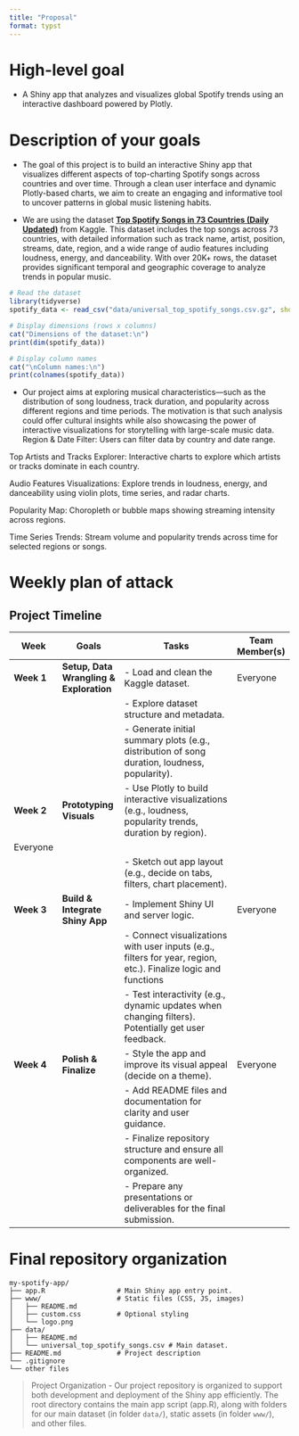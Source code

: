 ```yaml
---
title: "Proposal"
format: typst
---
```


# High-level goal

- A Shiny app that analyzes and visualizes global Spotify trends using an interactive dashboard powered by Plotly.

# Description of your goals

- The goal of this project is to build an interactive Shiny app that visualizes different aspects of top-charting Spotify songs across countries and over time. Through a clean user interface and dynamic Plotly-based charts, we aim to create an engaging and informative tool to uncover patterns in global music listening habits.

- We are using the dataset [**Top Spotify Songs in 73 Countries (Daily Updated)**](https://www.kaggle.com/datasets/asaniczka/top-spotify-songs-in-73-countries-daily-updated/data) from Kaggle. This dataset includes the top songs across 73 countries, with detailed information such as track name, artist, position, streams, date, region, and a wide range of audio features including loudness, energy, and danceability. With over 20K+ rows, the dataset provides significant temporal and geographic coverage to analyze trends in popular music.

```r
# Read the dataset
library(tidyverse)
spotify_data <- read_csv("data/universal_top_spotify_songs.csv.gz", show_col_types = FALSE)

# Display dimensions (rows x columns)
cat("Dimensions of the dataset:\n")
print(dim(spotify_data))

# Display column names
cat("\nColumn names:\n")
print(colnames(spotify_data))
```
- Our project aims at exploring musical characteristics—such as the distribution of song loudness, track duration, and popularity across different regions and time periods. The motivation is that such analysis could offer cultural insights while also showcasing the power of interactive visualizations for storytelling with large-scale music data. 
Region & Date Filter: Users can filter data by country and date range.

Top Artists and Tracks Explorer: Interactive charts to explore which artists or tracks dominate in each country.

Audio Features Visualizations: Explore trends in loudness, energy, and danceability using violin plots, time series, and radar charts.

Popularity Map: Choropleth or bubble maps showing streaming intensity across regions.

Time Series Trends: Stream volume and popularity trends across time for selected regions or songs.



# Weekly plan of attack

## Project Timeline

| **Week**  | **Goals**                              | **Tasks**                                                                                         | **Team Member(s)** |
|-----------|----------------------------------------|---------------------------------------------------------------------------------------------------|--------------------|
| **Week 1** | **Setup, Data Wrangling & Exploration** | - Load and clean the Kaggle dataset.                                                              | Everyone           |
|           |                                        | - Explore dataset structure and metadata.                                                         |                    |
|           |                                        | - Generate initial summary plots (e.g., distribution of song duration, loudness, popularity).      |                    |
| **Week 2** | **Prototyping Visuals**                | - Use Plotly to build interactive visualizations (e.g., loudness, popularity trends, duration                                                           by region).
        Everyone           |
|           |                                        | - Sketch out app layout (e.g., decide on tabs, filters, chart placement).                         |                    |
| **Week 3** | **Build & Integrate Shiny App**        | - Implement Shiny UI and server logic.                                                            | Everyone           |
|           |                                        | - Connect visualizations with user inputs (e.g., filters for year, region, etc.).  Finalize                                                                logic and functions  
|           |                                        | - Test interactivity (e.g., dynamic updates when changing filters). Potentially get user                                                                   feedback. 
| **Week 4** | **Polish & Finalize**                  | - Style the app and improve its visual appeal (decide on a theme).                            | Everyone           |
|           |                                        | - Add README files and documentation for clarity and user guidance.                               |                    |
|           |                                        | - Finalize repository structure and ensure all components are well-organized.                     |                    |
|           |                                        | - Prepare any presentations or deliverables for the final submission.                             |                    |


# Final repository organization
```
my-spotify-app/
├── app.R                  # Main Shiny app entry point.
├── www/                   # Static files (CSS, JS, images)
│   ├── README.md
│   ├── custom.css         # Optional styling
│   └── logo.png
├── data/
│   ├── README.md
│   └── universal_top_spotify_songs.csv # Main dataset.
├── README.md              # Project description
└── .gitignore
└── other files
```

> Project Organization
- Our project repository is organized to support both development and deployment of the Shiny app efficiently. The root directory contains the main app script (app.R), along with folders for our main dataset (in folder `data/`), static assets (in folder `www/`), and other files.

